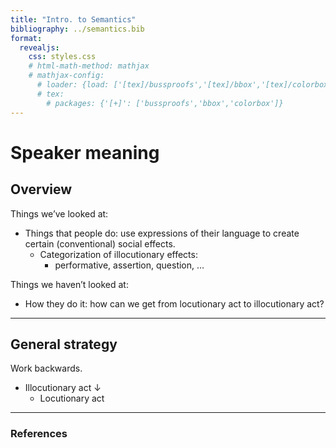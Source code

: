 ```yaml
---
title: "Intro. to Semantics"
bibliography: ../semantics.bib
format:
  revealjs:
    css: styles.css
    # html-math-method: mathjax
    # mathjax-config:
      # loader: {load: ['[tex]/bussproofs','[tex]/bbox','[tex]/colorbox']}
      # tex:
        # packages: {'[+]': ['bussproofs','bbox','colorbox']}
---
```


# Speaker meaning

## Overview

Things we've looked at:

- Things that people do:
  use expressions of their language to create certain (conventional) social effects.
  - Categorization of illocutionary effects:
	- performative, assertion, question, ...

::: {.fragment}
Things we haven't looked at:

- How they do it:
  how can we get from locutionary act to illocutionary act?
:::

---

## General strategy

Work backwards.

- Illocutionary act [↓]{.gb-blue}
  - [Locutionary act]{.gb-blue}

---

### References

